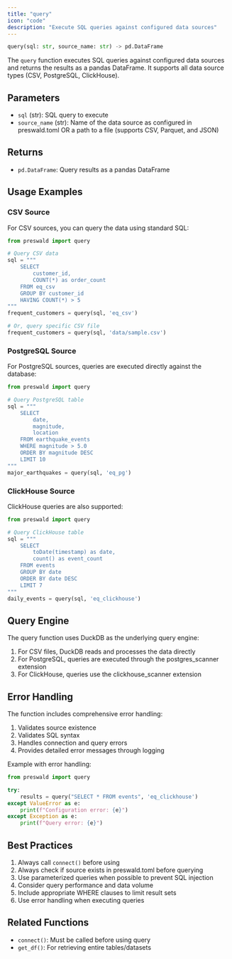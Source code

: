 ```yaml
---
title: "query"
icon: "code"
description: "Execute SQL queries against configured data sources"
---
```


```python
query(sql: str, source_name: str) -> pd.DataFrame
```

The `query` function executes SQL queries against configured data sources and returns the results as a pandas DataFrame. It supports all data source types (CSV, PostgreSQL, ClickHouse).

## Parameters

- `sql` (str): SQL query to execute
- `source_name` (str): Name of the data source as configured in preswald.toml OR a path to a file (supports CSV, Parquet, and JSON)

## Returns

- `pd.DataFrame`: Query results as a pandas DataFrame

## Usage Examples

### CSV Source

For CSV sources, you can query the data using standard SQL:

```python
from preswald import query

# Query CSV data
sql = """
    SELECT 
        customer_id,
        COUNT(*) as order_count
    FROM eq_csv 
    GROUP BY customer_id
    HAVING COUNT(*) > 5
"""
frequent_customers = query(sql, 'eq_csv')

# Or, query specific CSV file
frequent_customers = query(sql, 'data/sample.csv')
```

### PostgreSQL Source

For PostgreSQL sources, queries are executed directly against the database:

```python
from preswald import query

# Query PostgreSQL table
sql = """
    SELECT 
        date,
        magnitude,
        location
    FROM earthquake_events
    WHERE magnitude > 5.0
    ORDER BY magnitude DESC
    LIMIT 10
"""
major_earthquakes = query(sql, 'eq_pg')
```

### ClickHouse Source

ClickHouse queries are also supported:

```python
from preswald import query

# Query ClickHouse table
sql = """
    SELECT 
        toDate(timestamp) as date,
        count() as event_count
    FROM events
    GROUP BY date
    ORDER BY date DESC
    LIMIT 7
"""
daily_events = query(sql, 'eq_clickhouse')
```

## Query Engine

The query function uses DuckDB as the underlying query engine:

1. For CSV files, DuckDB reads and processes the data directly
2. For PostgreSQL, queries are executed through the postgres_scanner extension
3. For ClickHouse, queries use the clickhouse_scanner extension

## Error Handling

The function includes comprehensive error handling:

1. Validates source existence
2. Validates SQL syntax
3. Handles connection and query errors
4. Provides detailed error messages through logging

Example with error handling:

```python
from preswald import query

try:
    results = query("SELECT * FROM events", 'eq_clickhouse')
except ValueError as e:
    print(f"Configuration error: {e}")
except Exception as e:
    print(f"Query error: {e}")
```

## Best Practices

1. Always call `connect()` before using
2. Always check if source exists in preswald.toml before querying
3. Use parameterized queries when possible to prevent SQL injection
4. Consider query performance and data volume
5. Include appropriate WHERE clauses to limit result sets
6. Use error handling when executing queries

## Related Functions

- `connect()`: Must be called before using query
- `get_df()`: For retrieving entire tables/datasets
